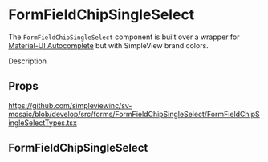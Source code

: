
<Meta title='FormFields/FormFieldChipSingleSelect/Readme' />

# FormFieldChipSingleSelect

The `FormFieldChipSingleSelect` component is built over a wrapper for [Material-UI Autocomplete](https://material-ui.com/components/autocomplete/) but with SimpleView brand colors.

Description

## Props

https://github.com/simpleviewinc/sv-mosaic/blob/develop/src/forms/FormFieldChipSingleSelect/FormFieldChipSingleSelectTypes.tsx

## FormFieldChipSingleSelect

<Preview withSource='none'>
  <stories.Playground />
</Preview>
